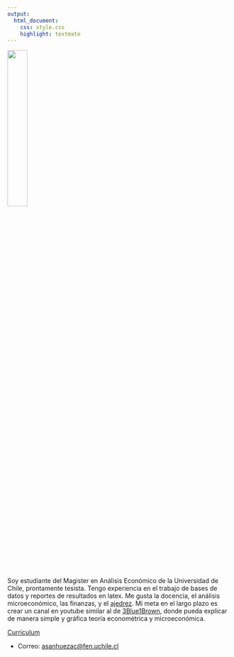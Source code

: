 ```yaml
---
output: 
  html_document:
    css: style.css
    highlight: textmate
---
```


![](Imagenes/Foto.png){width=30%}

Soy estudiante del Magister en Análisis Económico de la Universidad de Chile, prontamente tesista. Tengo experiencia en el trabajo de bases de datos y reportes de resultados en latex. Me gusta la docencia, el análisis microeconómico, las finanzas, y el [ajedrez](https://www.chess.com/stats/overview/matechileno?). Mi meta en el largo plazo es crear un canal en youtube similar al de [3Blue1Brown](https://www.youtube.com/c/3blue1brown), donde pueda explicar de manera simple y gráfica teoría econométrica y microeconómica. 

[Curriculum](archivos/CV_Agustin_Sanhueza.pdf)

- Correo: <asanhuezac@fen.uchile.cl>


